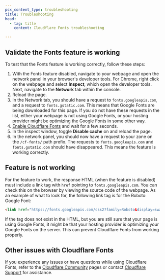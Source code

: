 ```yaml
---
pcx_content_type: troubleshooting
title: Troubleshooting
head:
  - tag: title
    content: Cloudflare Fonts troubleshooting

---
```


## Validate the Fonts feature is working

To test that the Fonts feature is working correctly, follow these steps:

1. With the Fonts feature disabled, navigate to your webpage and open the network panel in your browser's developer tools. For Chrome, right click on the webpage and select **Inspect**, which open the developer tools. Next, navigate to the **Network** tab within the console.
2. Reload the page.
3. In the Network tab, you should have a request to `fonts.googleapis.com`, and a request to `fonts.gstatic.com`. This means that Google Fonts are being downloaded for this page. If you do not have these requests in the list, either your webpage is not using Google Fonts, or your hosting provider might be optimizing the Google Fonts in some other way.
4. [Enable Cloudflare Fonts](/speed/optimization/content/fonts/#get-started) and wait for a few seconds.
5. In the inspect window, toggle **Disable cache** on and reload the page.
6. In the network panel, you should now have a request to your zone on the `/cf-fonts/` path prefix. The requests to `fonts.googleapis.com` and `fonts.gstatic.com` should have disappeared. This means the feature is working correctly.

## Feature is not working

For the feature to work, the response HTML (when the feature is disabled) must include a link tag with `href` pointing to `fonts.googleapis.com`. You can check this on the browser by viewing the source code of the webpage. As an example of what to look for, the following link tag is for the Roboto Google Font:

```html
<link href="https://fonts.googleapis.com/css2?family=Roboto&display=swap" rel="stylesheet">
```

If the tag does not exist in the HTML, but you are still sure that your page is using Google Fonts, it might be that your hosting provider is optimizing your Google Fonts on the server. This can prevent Cloudflare Fonts from working properly.

## Other issues with Cloudflare Fonts

If you experience any issues or have questions while using Cloudflare Fonts, refer to the [Cloudflare Community](https://community.cloudflare.com/) pages or contact [Cloudflare Support](/support/contacting-cloudflare-support/) for assistance.
